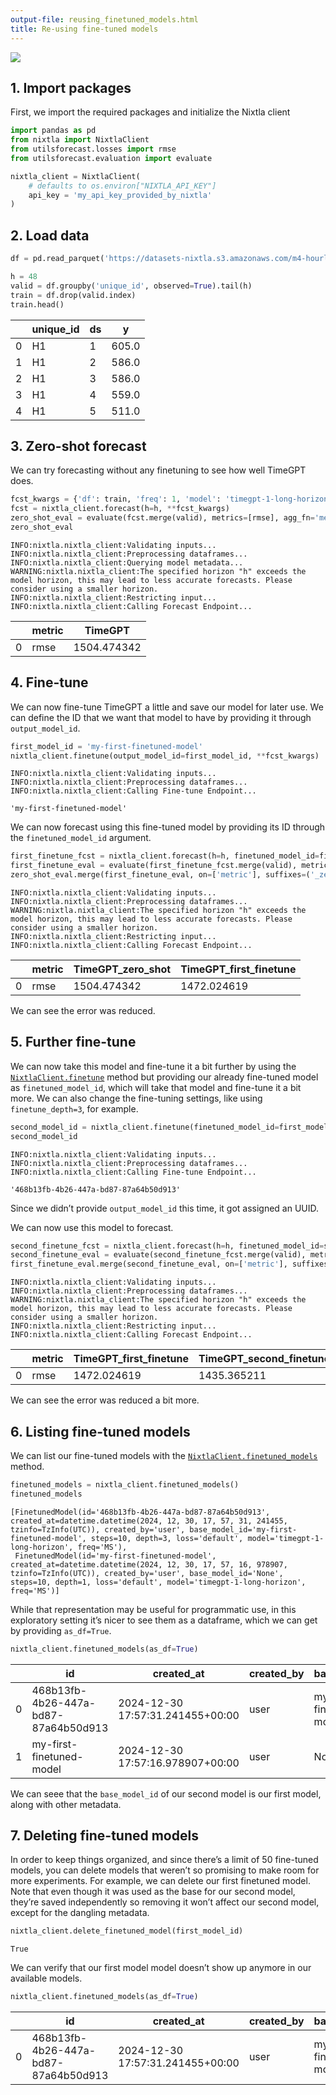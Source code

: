 ```yaml
---
output-file: reusing_finetuned_models.html
title: Re-using fine-tuned models
---
```



[![](https://colab.research.google.com/assets/colab-badge.svg)](https://colab.research.google.com/github/Nixtla/nixtla/blob/main/nbs/docs/tutorials/061_reusing_finetuned_models.ipynb.ipynb)

## 1. Import packages

First, we import the required packages and initialize the Nixtla client

```python
import pandas as pd
from nixtla import NixtlaClient
from utilsforecast.losses import rmse
from utilsforecast.evaluation import evaluate
```


```python
nixtla_client = NixtlaClient(
    # defaults to os.environ["NIXTLA_API_KEY"]
    api_key = 'my_api_key_provided_by_nixtla'
)
```

## 2. Load data

```python
df = pd.read_parquet('https://datasets-nixtla.s3.amazonaws.com/m4-hourly.parquet')

h = 48
valid = df.groupby('unique_id', observed=True).tail(h)
train = df.drop(valid.index)
train.head()
```

|     | unique_id | ds  | y     |
|-----|-----------|-----|-------|
| 0   | H1        | 1   | 605.0 |
| 1   | H1        | 2   | 586.0 |
| 2   | H1        | 3   | 586.0 |
| 3   | H1        | 4   | 559.0 |
| 4   | H1        | 5   | 511.0 |

## 3. Zero-shot forecast

We can try forecasting without any finetuning to see how well TimeGPT
does.

```python
fcst_kwargs = {'df': train, 'freq': 1, 'model': 'timegpt-1-long-horizon'}
fcst = nixtla_client.forecast(h=h, **fcst_kwargs)
zero_shot_eval = evaluate(fcst.merge(valid), metrics=[rmse], agg_fn='mean')
zero_shot_eval
```

``` text
INFO:nixtla.nixtla_client:Validating inputs...
INFO:nixtla.nixtla_client:Preprocessing dataframes...
INFO:nixtla.nixtla_client:Querying model metadata...
WARNING:nixtla.nixtla_client:The specified horizon "h" exceeds the model horizon, this may lead to less accurate forecasts. Please consider using a smaller horizon.
INFO:nixtla.nixtla_client:Restricting input...
INFO:nixtla.nixtla_client:Calling Forecast Endpoint...
```

|     | metric | TimeGPT     |
|-----|--------|-------------|
| 0   | rmse   | 1504.474342 |

## 4. Fine-tune

We can now fine-tune TimeGPT a little and save our model for later use.
We can define the ID that we want that model to have by providing it
through `output_model_id`.

```python
first_model_id = 'my-first-finetuned-model'
nixtla_client.finetune(output_model_id=first_model_id, **fcst_kwargs)
```

``` text
INFO:nixtla.nixtla_client:Validating inputs...
INFO:nixtla.nixtla_client:Preprocessing dataframes...
INFO:nixtla.nixtla_client:Calling Fine-tune Endpoint...
```

``` text
'my-first-finetuned-model'
```

We can now forecast using this fine-tuned model by providing its ID
through the `finetuned_model_id` argument.

```python
first_finetune_fcst = nixtla_client.forecast(h=h, finetuned_model_id=first_model_id, **fcst_kwargs)
first_finetune_eval = evaluate(first_finetune_fcst.merge(valid), metrics=[rmse], agg_fn='mean')
zero_shot_eval.merge(first_finetune_eval, on=['metric'], suffixes=('_zero_shot', '_first_finetune'))
```

``` text
INFO:nixtla.nixtla_client:Validating inputs...
INFO:nixtla.nixtla_client:Preprocessing dataframes...
WARNING:nixtla.nixtla_client:The specified horizon "h" exceeds the model horizon, this may lead to less accurate forecasts. Please consider using a smaller horizon.
INFO:nixtla.nixtla_client:Restricting input...
INFO:nixtla.nixtla_client:Calling Forecast Endpoint...
```

|     | metric | TimeGPT_zero_shot | TimeGPT_first_finetune |
|-----|--------|-------------------|------------------------|
| 0   | rmse   | 1504.474342       | 1472.024619            |

We can see the error was reduced.

## 5. Further fine-tune

We can now take this model and fine-tune it a bit further by using the
[`NixtlaClient.finetune`](src/nixtla_client.html#nixtlaclient.finetune)
method but providing our already fine-tuned model as
`finetuned_model_id`, which will take that model and fine-tune it a bit
more. We can also change the fine-tuning settings, like using
`finetune_depth=3`, for example.

```python
second_model_id = nixtla_client.finetune(finetuned_model_id=first_model_id, finetune_depth=3, **fcst_kwargs)
second_model_id
```

``` text
INFO:nixtla.nixtla_client:Validating inputs...
INFO:nixtla.nixtla_client:Preprocessing dataframes...
INFO:nixtla.nixtla_client:Calling Fine-tune Endpoint...
```

``` text
'468b13fb-4b26-447a-bd87-87a64b50d913'
```

Since we didn’t provide `output_model_id` this time, it got assigned an
UUID.

We can now use this model to forecast.

```python
second_finetune_fcst = nixtla_client.forecast(h=h, finetuned_model_id=second_model_id, **fcst_kwargs)
second_finetune_eval = evaluate(second_finetune_fcst.merge(valid), metrics=[rmse], agg_fn='mean')
first_finetune_eval.merge(second_finetune_eval, on=['metric'], suffixes=('_first_finetune', '_second_finetune'))
```

``` text
INFO:nixtla.nixtla_client:Validating inputs...
INFO:nixtla.nixtla_client:Preprocessing dataframes...
WARNING:nixtla.nixtla_client:The specified horizon "h" exceeds the model horizon, this may lead to less accurate forecasts. Please consider using a smaller horizon.
INFO:nixtla.nixtla_client:Restricting input...
INFO:nixtla.nixtla_client:Calling Forecast Endpoint...
```

|     | metric | TimeGPT_first_finetune | TimeGPT_second_finetune |
|-----|--------|------------------------|-------------------------|
| 0   | rmse   | 1472.024619            | 1435.365211             |

We can see the error was reduced a bit more.

## 6. Listing fine-tuned models

We can list our fine-tuned models with the
[`NixtlaClient.finetuned_models`](src/nixtla_client.html#nixtlaclient.finetuned_models)
method.

```python
finetuned_models = nixtla_client.finetuned_models()
finetuned_models
```

``` text
[FinetunedModel(id='468b13fb-4b26-447a-bd87-87a64b50d913', created_at=datetime.datetime(2024, 12, 30, 17, 57, 31, 241455, tzinfo=TzInfo(UTC)), created_by='user', base_model_id='my-first-finetuned-model', steps=10, depth=3, loss='default', model='timegpt-1-long-horizon', freq='MS'),
 FinetunedModel(id='my-first-finetuned-model', created_at=datetime.datetime(2024, 12, 30, 17, 57, 16, 978907, tzinfo=TzInfo(UTC)), created_by='user', base_model_id='None', steps=10, depth=1, loss='default', model='timegpt-1-long-horizon', freq='MS')]
```

While that representation may be useful for programmatic use, in this
exploratory setting it’s nicer to see them as a dataframe, which we can
get by providing `as_df=True`.

```python
nixtla_client.finetuned_models(as_df=True)
```

|  | id | created_at | created_by | base_model_id | steps | depth | loss | model | freq |
|----|----|----|----|----|----|----|----|----|----|
| 0 | 468b13fb-4b26-447a-bd87-87a64b50d913 | 2024-12-30 17:57:31.241455+00:00 | user | my-first-finetuned-model | 10 | 3 | default | timegpt-1-long-horizon | MS |
| 1 | my-first-finetuned-model | 2024-12-30 17:57:16.978907+00:00 | user | None | 10 | 1 | default | timegpt-1-long-horizon | MS |

We can seee that the `base_model_id` of our second model is our first
model, along with other metadata.

## 7. Deleting fine-tuned models

In order to keep things organized, and since there’s a limit of 50
fine-tuned models, you can delete models that weren’t so promising to
make room for more experiments. For example, we can delete our first
finetuned model. Note that even though it was used as the base for our
second model, they’re saved independently so removing it won’t affect
our second model, except for the dangling metadata.

```python
nixtla_client.delete_finetuned_model(first_model_id)
```

``` text
True
```

We can verify that our first model model doesn’t show up anymore in our
available models.

```python
nixtla_client.finetuned_models(as_df=True)
```

|  | id | created_at | created_by | base_model_id | steps | depth | loss | model | freq |
|----|----|----|----|----|----|----|----|----|----|
| 0 | 468b13fb-4b26-447a-bd87-87a64b50d913 | 2024-12-30 17:57:31.241455+00:00 | user | my-first-finetuned-model | 10 | 3 | default | timegpt-1-long-horizon | MS |

